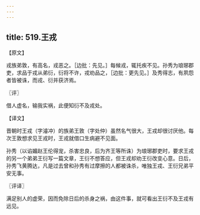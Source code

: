 ```yaml
---
---
---
```

title: 519.王戎
---



【原文】

戎族弟敦，有高名，戎恶之。［边批：先见。］每候戎，辄托疾不见。孙秀为琅琊郡吏，求品于戎从弟衍，衍将不许，戎劝品之，［边批：更先见。］及秀得志，有夙怨者皆被诛，而戎、衍并获济焉。

〖评〗

借人虚名，输我实祸，此便知衍不及戎处。

【译文】

晋朝时王戎（字濬冲）的族弟王敦（字处仲）虽然名气很大，王戎却很讨厌他。每次王敦想求见王戎时，王戎就借口生病避不见面。

孙秀（以谄媚赵王伦得宠，杀害忠良，后为齐王等所诛）为琅琊郡吏时，要求王戎的另一个弟弟王衍写一篇文章，王衍不想答应，但王戎却劝王衍改变心意。日后，孙秀飞黄腾达，凡是过去曾和孙秀有过摩擦的人都被诛杀，唯独王戎、王衍兄弟平安无事。

〖评译〗

满足别人的虚荣，因而免除日后的杀身之祸，由这件事，就可看出王衍不及王戎有远见。
